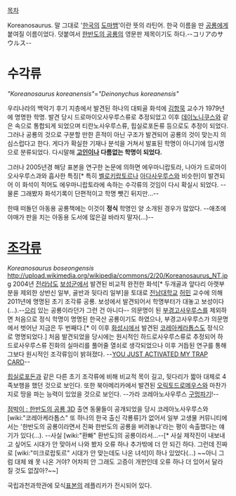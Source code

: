 [[목차]]

Koreanosaurus. 말 그대로 '[[한국]]의 [[도마뱀]]'이란 뜻의 라틴어. 한국 이름을 딴 [[공룡]]에게 붙여질 이름이었다. 덧붙여서 [[한반도의 공룡]]의 영문판 제목이기도 하다.--コリアのサウルス--

= 수각류 =

''"Koreanosaurus koreanensis"''=''"Deinonychus koreanensis"''

우리나라의 백악기 후기 지층에서 발견된 하나의 대퇴골 화석에 [[김항묵]] 교수가 1979년에 명명한 학명. 발견 당시 드로마이오사우루스류로 추정되었고 이후 [[데이노니쿠스]]와 같은 속으로 통합되게 되었으며 티란노사우루스류, 힙실로포돈류 등으로도 추정이 되었다. 그러나 공룡의 것으로 구분할 만한 흔적이 아닌 구조가 발견되어 공룡의 것이 맞는지 의심스럽다고 한다. 게다가 확실한 기재나 분석을 거쳐서 발표된 학명이 아니기에 임시명으로 분류되었다. 다시말해 '''[[고인]]이나 다름없는 학명이 되었다.'''

그러나 2005년경 해당 표본을 연구한 논문에 의하면 에우마니랍토라, 나아가 드로마이오사우루스과와 흡사한 특징[* 특히 [[벨로키랍토르]]나 [[아다사우루스]]와 비슷한]이 발견되어 이 화석이 적어도 에우마니랍토라에 속하는 수각류의 것임이 다시 확실시 되었다. --물론 그래봤자 화석기록이 단편적이고 학명 뺏긴 뒤지만...--

한때 떠돌던 아동용 공룡책에는 이것이 '''정식''' 학명인 양 소개된 경우가 많았다. --애초에 야매가 판을 치는 아동용 도서에 많은걸 바라지 말자(...)--

= [[조각류]] =

''Koreanosaurus boseongensis''
http://upload.wikimedia.org/wikipedia/commons/2/20/Koreanosaurus_NT.jpg
2004년 [[전라남도]] [[보성군]]에서 발견된 비교적 완전한 화석[* 두개골과 앞다리 아랫부분을 제외한 상반신 일부, 골반과 뒷다리 일부]을 토대로 [[전남대학교]] [[허민]] 교수에 의해 2011년에 명명된 초기 조각류 공룡. 보성에서 발견되어서 학명부터가 대놓고 보성이다(...).--[[으리]] 있는 공룡이라던가 그런 건 아니다-- 의문명이 된 [[부경고사우루스]]를 제외하면 처음으로 정식 학명이 명명된 한국산 공룡이기도 하였으나, 부경고사우루스가 의문명에서 벗어난 지금은 두 번째다.[* 이 이후 [[화성시]]에서 발견된 [[코레아케라톱스]]도 정식으로 명명되었다.] 처음 발견되었을 당시에는 원시적인 하드로사우루스류로 추정되어 하드로사우루스류 진화의 실마리를 풀어줄 열쇠로 생각되었으나 이후 거듭된 연구를 통해 그보다 원시적인 조각류임이 밝혀졌다. --[[YOU JUST ACTIVATED MY TRAP CARD]]--

[[힙실로포돈]]과 같은 다른 초기 조각류에 비해 비교적 목이 길고, 뒷다리가 짧아 대체로 4족보행을 했던 것으로 보인다. 또한 북아메리카에서 발견된 [[오릭토드로메우스]]와 마찬가지로 땅을 파는 능력이 있었을 것으로 보인다. --가라 코레아노사우루스 [[구멍파기]]!--

[[점박이 : 한반도의 공룡 3D]] 출연 동물들이 공개되었을 당시 코레아노사우루스와 [wiki:"코레아케라톱스" 또 하나의 한국 출신 각룡류]가 없어서 일부 고생물 커뮤니티에서는 '한반도의 공룡이라면서 진짜 한반도의 공룡을 버려놓냐'라는 평이 속출했다는 얘기가 있다(...). --사실 [wiki:"환빠" 환반도]의 공룡이라서...--[* 사실 제작진이 내보내고 싶어도 시대가 안 맞아서 나와 봤자 오류 하나 추가밖에 더 안 되긴 하다. 그런데 진짜로 [wiki:"미크로랍토르" 시대가 안 맞는데도 나온 녀석]이 하나 있었다(...) ~~아니 그럼 대체 왜 못 나온 거야? 어차피 안 그래도 고증이 개판인데 오류 하나 더 있어서 달라질 것도 없잖아?~~] 

국립과천과학관에 모식[[표본]]의 레플리카가 전시되어 있다.
